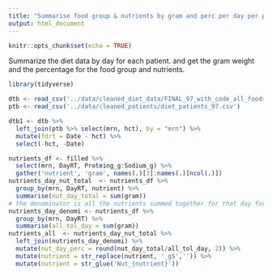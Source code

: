 ```yaml
---
title: "Summarise food group & nutrients by gram and perc per day per patient"
output: html_document
---
```


```r
knitr::opts_chunk$set(echo = TRUE)
```

Summarize the diet data by day for each patient. and get the gram weight and the percentage for the food group and nutrients. 

```r
library(tidyverse)
```

```r
dtb <- read_csv('../data/cleaned_diet_data/FINAL_97_with_code_all_foods.csv') 
ptb <- read_csv('../data/cleaned_patients/diet_patients_97.csv')  

dtb1 <- dtb %>% 
  left_join(ptb %>% select(mrn, hct), by = "mrn") %>% 
  mutate(fdrt = Date - hct) %>% 
  select(-hct, -Date)  
```
 

```r
nutrients_df <- filled %>% 
  select(mrn, DayRT, Proteing_g:Sodium_g) %>% 
  gather('nutrient', 'gram', names(.)[3]:names(.)[ncol(.)]) 
nutrients_day_nut_total  <- nutrients_df %>% 
  group_by(mrn, DayRT, nutrient) %>% 
  summarise(nut_day_total = sum(gram))
# the denominator is all the nutrients summed together for that day for that patient
nutrients_day_denomi <- nutrients_df %>% 
  group_by(mrn, DayRT) %>% 
  summarise(all_tol_day = sum(gram))
nutrients_all  <- nutrients_day_nut_total %>% 
  left_join(nutrients_day_denomi) %>% 
  mutate(nut_day_perc = round(nut_day_total/all_tol_day, 2)) %>% 
  mutate(nutrient = str_replace(nutrient, '_g$','')) %>% 
  mutate(nutrient = str_glue('Nut_{nutrient}'))
```